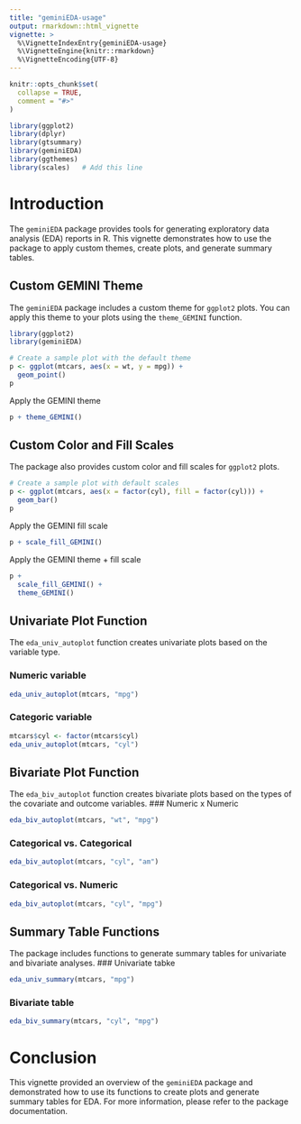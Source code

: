 ```yaml
---
title: "geminiEDA-usage"
output: rmarkdown::html_vignette
vignette: >
  %\VignetteIndexEntry{geminiEDA-usage}
  %\VignetteEngine{knitr::rmarkdown}
  %\VignetteEncoding{UTF-8}
---
```


```r
knitr::opts_chunk$set(
  collapse = TRUE,
  comment = "#>"
)
```

```r
library(ggplot2)
library(dplyr)
library(gtsummary)
library(geminiEDA)
library(ggthemes) 
library(scales)   # Add this line
```

# Introduction

The `geminiEDA` package provides tools for generating exploratory data analysis (EDA) reports in R. This vignette demonstrates how to use the package to apply custom themes, create plots, and generate summary tables.

## Custom GEMINI Theme

The `geminiEDA` package includes a custom theme for `ggplot2` plots. You can apply this theme to your plots using the `theme_GEMINI` function.

```r
library(ggplot2)
library(geminiEDA)

# Create a sample plot with the default theme
p <- ggplot(mtcars, aes(x = wt, y = mpg)) +
  geom_point()
p
```

Apply the GEMINI theme

```r
p + theme_GEMINI()
```

## Custom Color and Fill Scales

The package also provides custom color and fill scales for `ggplot2` plots.

```r
# Create a sample plot with default scales
p <- ggplot(mtcars, aes(x = factor(cyl), fill = factor(cyl))) +
  geom_bar()
p
```

Apply the GEMINI fill scale
```r
p + scale_fill_GEMINI()
```

Apply the GEMINI theme + fill scale
```r
p + 
  scale_fill_GEMINI() +
  theme_GEMINI()
```
## Univariate Plot Function

The `eda_univ_autoplot` function creates univariate plots based on the variable type.

### Numeric variable
```r
eda_univ_autoplot(mtcars, "mpg")
```
### Categoric variable
```r
mtcars$cyl <- factor(mtcars$cyl)
eda_univ_autoplot(mtcars, "cyl")
```
## Bivariate Plot Function

The `eda_biv_autoplot` function creates bivariate plots based on the types of the covariate and outcome variables.
### Numeric x Numeric
```r
eda_biv_autoplot(mtcars, "wt", "mpg")
```
### Categorical vs. Categorical
```r
eda_biv_autoplot(mtcars, "cyl", "am")
```
### Categorical vs. Numeric
```r
eda_biv_autoplot(mtcars, "cyl", "mpg")
```
## Summary Table Functions

The package includes functions to generate summary tables for univariate and bivariate analyses.
### Univariate tabke
```r
eda_univ_summary(mtcars, "mpg")
```

### Bivariate table
```r
eda_biv_summary(mtcars, "cyl", "mpg")
```
# Conclusion

This vignette provided an overview of the `geminiEDA` package and demonstrated how to use its functions to create plots and generate summary tables for EDA. For more information, please refer to the package documentation.
